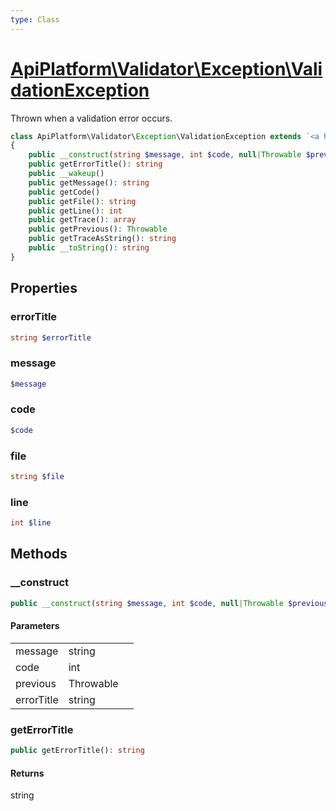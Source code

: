 ```yaml
---
type: Class
---
```


# [ApiPlatform\Validator\Exception\ValidationException](/docs/v3.2/reference/Validator/Exception/ValidationException)

Thrown when a validation error occurs.


```php
class ApiPlatform\Validator\Exception\ValidationException extends `<a href="/docs/v3.2/reference/Metadata/Exception/RuntimeException">ApiPlatform\Metadata\Exception\RuntimeException</a>` implements Throwable, Stringable, `<a href="/docs/v3.2/reference/Exception/ExceptionInterface">ApiPlatform\Exception\ExceptionInterface</a>`
{
    public __construct(string $message, int $code, null|Throwable $previous, null|string $errorTitle)
    public getErrorTitle(): string
    public __wakeup()
    public getMessage(): string
    public getCode()
    public getFile(): string
    public getLine(): int
    public getTrace(): array
    public getPrevious(): Throwable
    public getTraceAsString(): string
    public __toString(): string
}
```
## Properties
### errorTitle

```php
string $errorTitle
```



### message

```php
$message
```



### code

```php
$code
```



### file

```php
string $file
```



### line

```php
int $line
```



## Methods

### __construct



```php
public __construct(string $message, int $code, null|Throwable $previous, null|string $errorTitle)
```

#### Parameters

<table><tbody>
<tr><td>message</td><td>string</td><td></td></tr><tr><td>code</td><td>int</td><td></td></tr><tr><td>previous</td><td>Throwable</td><td></td></tr><tr><td>errorTitle</td><td>string</td><td></td></tr>
</tbody>
</table>

### getErrorTitle



```php
public getErrorTitle(): string
```

#### Returns

string
